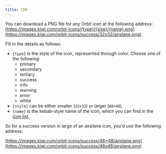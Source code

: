 ```yaml
---
title: CDN
---
```


You can download a PNG file for any Orbit icon at the following address:
[https://images.kiwi.com/orbit-icons/{type}/{size}/{name}.png](https://images.kiwi.com/orbit-icons/success/32x32/airplane.png).

Fill in the details as follows:

- `{type}` is the style of the icon, represented through color. Choose one of the following:
  - primary
  - secondary
  - tertiary
  - success
  - info
  - warning
  - error
  - white
- `{style}` can be either smaller (`32×32`) or larger (`48×48`).
- `{name}` is the kebab-style name of the icon, which you can find in the [icon list](/foundation/icons/#list-of-icons).

So for a success version in large of an airplane icon, you'd use the following address:

[https://images.kiwi.com/orbit-icons/success/48×48/airplane.png](https://images.kiwi.com/orbit-icons/success/48x48/airplane.png)
